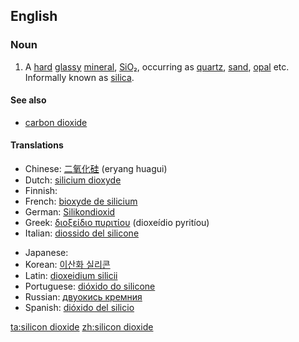 ==English==

===Noun===
{{wikipedia}}
{{en-noun|head=[[silicon]] [[dioxide]]|-}}

# {{context|chemistry}} A [[hard]] [[glassy]] [[mineral]], [[SiO₂]], occurring as [[quartz]], [[sand]], [[opal]] etc. Informally known as [[silica]].

====See also====
*[[carbon dioxide]]

====Translations====
{{trans-top|SiO<sub>2</sub>}}
*Chinese: [[二氧化硅]] (eryang huagui)
*Dutch: [[silicium dioxyde]]
*Finnish: {{t+|fi|piidioksidi}}
*French: [[bioxyde de silicium]]
*German: [[Silikondioxid]]
*Greek: [[διοξείδιο πυριτίου]] (dioxeídio pyritíou)
*Italian: [[diossido del silicone]]
{{trans-mid}}
*Japanese: {{t-|ja|二酸化ケイ素|tr=二酸化珪素, にさんかけいそ, nisanka keiso|sc=Jpan}}
*Korean: [[이산화 실리콘]]
*Latin: [[dioxeidium silicii]]
*Portuguese: [[dióxido do silicone]]
*Russian: [[двуокись кремния]]
*Spanish: [[dióxido del silicio]]
{{trans-bottom}}

[[ta:silicon dioxide]]
[[zh:silicon dioxide]]